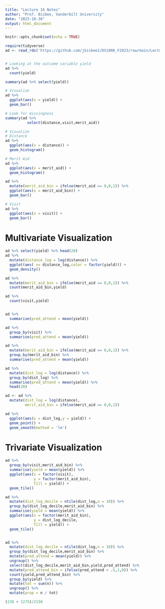 ```yaml
---
title: "Lecture 16 Notes"
author: "Prof. Bisbee, Vanderbilt University"
date: "2023-10-30"
output: html_document
---
```


```r
knitr::opts_chunk$set(echo = TRUE)
```

```r
require(tidyverse)
ad <- read_rds('https://github.com/jbisbee1/DS1000_F2023/raw/main/Lectures/7_Classification/data/admit_data.rds')


# Looking at the outcome variable yield
ad %>%
  count(yield)

summary(ad %>% select(yield))

# Visualize
ad %>%
  ggplot(aes(x = yield)) + 
  geom_bar()

# Look for missingness
summary(ad %>%
          select(distance,visit,merit_aid))

# Visualize
# Distance
ad %>%
  ggplot(aes(x = distance)) + 
  geom_histogram()

# Merit Aid
ad %>%
  ggplot(aes(x = merit_aid)) + 
  geom_histogram()

ad %>%
  mutate(merit_aid_bin = ifelse(merit_aid == 0,0,1)) %>%
  ggplot(aes(x = merit_aid_bin)) + 
  geom_bar()

# Visit
ad %>%
  ggplot(aes(x = visit)) + 
  geom_bar()

```

# Multivariate Visualization

```r
ad %>% select(yield) %>% head(20)
ad %>%
  mutate(distance_log = log(distance)) %>%
  ggplot(aes( x= distance_log,color = factor(yield))) + 
  geom_density()

ad %>%
  mutate(merit_aid_bin = ifelse(merit_aid == 0,0,1)) %>%
  count(merit_aid_bin,yield)

ad %>%
  count(visit,yield)


ad %>%
  summarise(pred_attend = mean(yield))

ad %>%
  group_by(visit) %>%
  summarise(pred_attend = mean(yield))

ad %>%
  mutate(merit_aid_bin = ifelse(merit_aid == 0,0,1)) %>%
  group_by(merit_aid_bin) %>%
  summarise(pred_attend = mean(yield))

ad %>%
  mutate(dist_log = log(distance)) %>%
  group_by(dist_log) %>%
  summarise(pred_attend = mean(yield)) %>%
  head(20)

ad <- ad %>%
  mutate(dist_log = log(distance),
         merit_aid_bin = ifelse(merit_aid == 0,0,1))

ad %>%
  ggplot(aes(x = dist_log,y = yield)) + 
  geom_point() + 
  geom_smooth(method = 'lm')
```

# Trivariate Visualization

```r
ad %>%
  group_by(visit,merit_aid_bin) %>%
  summarise(yield = mean(yield)) %>%
  ggplot(aes(x = factor(visit),
             y = factor(merit_aid_bin),
             fill = yield)) + 
  geom_tile()

ad %>%
  mutate(dist_log_decile = ntile(dist_log,n = 10)) %>%
  group_by(dist_log_decile,merit_aid_bin) %>%
  summarise(yield = mean(yield)) %>%
  ggplot(aes(x = factor(merit_aid_bin),
             y = dist_log_decile,
             fill = yield)) + 
  geom_tile()


ad %>%
  mutate(dist_log_decile = ntile(dist_log,n = 10)) %>%
  group_by(dist_log_decile,merit_aid_bin) %>%
  mutate(pred_attend = mean(yield)) %>%
  ungroup() %>%
  select(dist_log_decile,merit_aid_bin,yield,pred_attend) %>%
  mutate(pred_attend_bin = ifelse(pred_attend > .5,1,0)) %>%
  count(yield,pred_attend_bin) %>%
  group_by(yield) %>%
  mutate(tot = sum(n)) %>%
  ungroup() %>%
  mutate(prop = n / tot)

(238 + 1275)/2150
```




